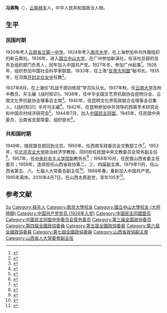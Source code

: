 {{Infobox_officeholder
| name = 冯素陶
| image name = Feng Su Tao.jpg
| width = 150px
| now = [[山西省政协|山西省政协]]副主席
| period =
| Sex = 男 
| party = {{CPC}}
| Native place =[[云南省|云南省]][[楚雄州|楚雄州]][[禄丰县|禄丰县]]
| date of birth = 1906年2月8日
| date of death = 2010年4月7日
| place of birth ={{CHN}}[[云南省|云南省]][[楚雄州|楚雄州]][[禄丰县|禄丰县]]
| place of death = [[山西省|山西省]][[太原市|太原市]]
| relative = 
| educate =[[南京大学|南京大学]]、[[中山大学|国立中山大学]]
| past = 
}}
'''冯素陶'''（{{bd|1906年|2月8日|2010年|4月7日}}），[[云南省|云南]][[禄丰县|禄丰]]人，中华人民共和国政治人物。

== 生平 ==
=== 民国时期 ===
1920年考入[[云南省立第一中学|云南省立第一中学]]。1924年考入[[南京大学|南京大学]]，在上海参加中共外围组织的新云南社。1926年，进入[[中山大学|国立中山大学]]，在广州参加新滇社，任该社总部的总务及组织部门负责人，同年加入中国共产党。1927年冬，参加广州起事<ref>{{cite book|title=中国抗日战争人物大辞典|url=http://books.google.com/books?id=8HhaAAAAIAAJ|year=1999|publisher=天津大学出版社|isbn=978-7-5618-1102-3|page=113}}</ref>。1928年，组织参加中国社会科学家联盟。1933年，任上海"[[反帝大同盟|反帝大同盟]]"秘书长。1935年，在河南[[开封北仓女中|开封北仓女中]]任教<ref name="秦国生胡治安1990">{{cite book|author1=秦国生|author2=胡治安|title=中国民主党派历史, 政纲, 人物|url=http://books.google.com/books?id=kMw0AAAAMAAJ|year=1990|publisher=山东人民出版社|page=195}}</ref>。

1937年8月，在上海任“抗战干部训练班”学员队队长。1937年秋，任[[云南大学|云南大学]]及附中教员，并主编《战时知识》。1938年，任中华全国文艺界抗敌协会昆明分会、云南文化界抗敌协会理事会主席<ref>{{cite book|title=云南抗日战争史 1937-1945|url=http://books.google.com/books?id=ZFl2AAAAIAAJ|year=1995|publisher=云南大学出版社|page=368}}</ref>。1940年，任昆明文化界宪政联合会理事会召集人，《战时知识》半月刊主编<ref name="昆明市档案馆昆明市地方志编纂委员会1989">{{cite book|author1=昆明市档案馆|author2=昆明市地方志编纂委员会|title=昆明历史资料: 抗日战争 : 文化|url=http://books.google.com/books?id=HE1-AAAAIAAJ|year=1989|publisher=昆明市志编纂辧公室|page=388}}</ref>。1942年，在昆明参加中共领导的西南学术研究会和中国农村经济研究会<ref name="China)2000">{{cite book|author=山西省史志硏究院 (Taiyuan, Shanxi Sheng, China)|title=山西通志 党派群团志|url=http://books.google.com/books?id=znrmAAAAMAAJ|year=2000|publisher=中华书局|page=1105}}</ref>。1944年7月，加入[[中国民主同盟|中国民主同盟]]。1945年，任民盟中央委员、云南省支部常委、组织部长<ref>{{cite book|title=我与民盟|url=http://books.google.com/books?id=W_6xAAAAIAAJ|year=1991|publisher=群言出版社|isbn=978-7-80080-001-6|page=46}}</ref>。

=== 共和国时期 ===
1949年，随民盟总部回到北京。1950年，任西南军政委员会文教部工作<ref>{{cite book|title=山西文史资料, 第 127-138 期|url=http://books.google.com/books?id=m6c2AQAAIAAJ|year=2000|publisher=山西人民出版社|page=48}}</ref>。1953年，任[[北京农业大学|北京农业大学]]政治经济学教授，同时担任民盟中央文教委员会常务副主任<ref>{{cite book|title=中国民主同盟卷|url=http://books.google.com/books?id=z7koAQAAIAAJ|year=2001|publisher=河北人民出版社|page=234}}</ref>。1957年，任[[中央社会主义学院|中央社会主义学院]]副教务长<ref>{{cite book|title=中国共产党名人录|url=http://books.google.com/books?id=UZUcAQAAMAAJ|year=1997|publisher=四川人民出版社|page=294}}</ref>；1958年10月，任民盟山西省委主任委员；1959年，连续担任山西省政协第二、三、四届副主席。1979年11月，任山西省第五、六、七届人大常委会副主任<ref name="China)1998">{{cite book|author=山西省史志硏究院 (Taiyuan, Shanxi Sheng, China)|title=山西通志 政务志. 政治协商会议篇|url=http://books.google.com/books?id=dnvmAAAAMAAJ|year=1998|publisher=中华书局|page=268}}</ref>。1988年春，重新加入中国共产党。1995年离休。2010年4月7日，在山西太原逝世，享年105岁<ref>{{cite news|title=冯素陶同志生平|url=http://cpc.people.com.cn/GB/64093/64387/11336276.html|accessdate=2016-04-08|date=2010年4月11日}}</ref>。

== 参考文献 ==
{{reflist|2}}

{{中国民主同盟第四届中央委员会}}
{{中国民主同盟第五届中央委员会}}
{{中国民主同盟第八届中央委员会}}
{{中国民主同盟第九届中央委员会}}

{{Authority control}}
{{DEFAULTSORT:Feng冯}}
[[Category:馮姓|Su]]
[[Category:禄丰人|Category:禄丰人]]
[[Category:南京大學校友|Category:南京大學校友]]
[[Category:國立中山大學校友_(大陸時期)|Category:國立中山大學校友 (大陸時期)]]
[[Category:中国共产党党员_(1926年入党)|Category:中国共产党党员 (1926年入党)]]
[[Category:中国民主同盟盟员|Category:中国民主同盟盟员]]
[[Category:中国民主同盟中央委员会常务委员|Category:中国民主同盟中央委员会常务委员]]
[[Category:第三届全国政协委员|Category:第三届全国政协委员]]
[[Category:第四屆全國政協委員|Category:第四屆全國政協委員]]
[[Category:第五屆全國政協委員|Category:第五屆全國政協委員]]
[[Category:第六屆全國政協委員|Category:第六屆全國政協委員]]
[[Category:第七屆全國政協委員|Category:第七屆全國政協委員]]
[[Category:山西省政協副主席|Category:山西省政協副主席]]
[[Category:山西省人大常委會副主任|Category:山西省人大常委會副主任]]